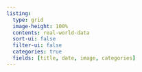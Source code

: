 ```yaml
---
listing:
  type: grid
  image-height: 100%
  contents: real-world-data
  sort-ui: false
  filter-ui: false
  categories: true
  fields: [title, date, image, categories]
---
```


